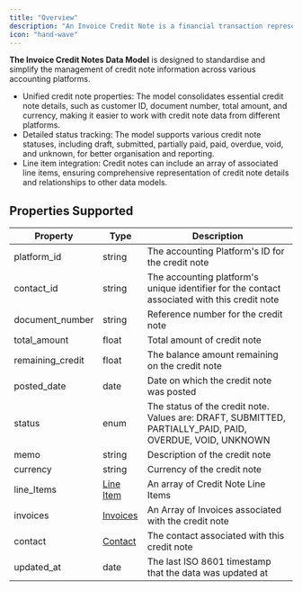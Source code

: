 ```yaml
---
title: "Overview"
description: "An Invoice Credit Note is a financial transaction representing a reduction that can be applied against one or multiple invoices issued to Customers."
icon: "hand-wave"
---
```


**The Invoice Credit Notes Data Model** is designed to standardise and simplify the management of credit note information across various accounting platforms. 

* Unified credit note properties: The model consolidates essential credit note details, such as customer ID, document number, total amount, and currency, making it easier to work with credit note data from different platforms.
* Detailed status tracking: The model supports various credit note statuses, including draft, submitted, partially paid, paid, overdue, void, and unknown, for better organisation and reporting.
* Line item integration: Credit notes can include an array of associated line items, ensuring comprehensive representation of credit note details and relationships to other data models.

  
## Properties Supported

| Property          | Type                          | Description                                                                                                |
| ----------------- | ----------------------------- | ---------------------------------------------------------------------------------------------------------- |
| platform\_id      | string                        | The accounting Platform's ID for the credit note                                                           |
| contact\_id       | string                        | The accounting platform's unique identifier for the contact associated with this credit note               |
| document\_number  | string                        | Reference number for the credit note                                                                       |
| total\_amount     | float                         | Total amount of credit note                                                                                |
| remaining\_credit | float                         | The balance amount remaining on the credit note                                                            |
| posted\_date      | date                          | Date on which the credit note was posted                                                                   |
| status            | enum                          | The status of the credit note. Values are: DRAFT, SUBMITTED, PARTIALLY\_PAID, PAID, OVERDUE, VOID, UNKNOWN |
| memo              | string                        | Description of the credit note                                                                             |
| currency          | string                        | Currency of the credit note                                                                                |
| line\_Items       | [Line Item](/docs/line-items) | An array of Credit Note Line Items                                                                         |
| invoices          | [Invoices](/docs/invoices)    | An Array of Invoices associated with the credit note                                                       |
| contact           | [Contact](/docs/contacts)     | The contact associated with this credit note                                                               |
| updated\_at       | date                          | The last ISO 8601 timestamp that the data was updated at                                                   |